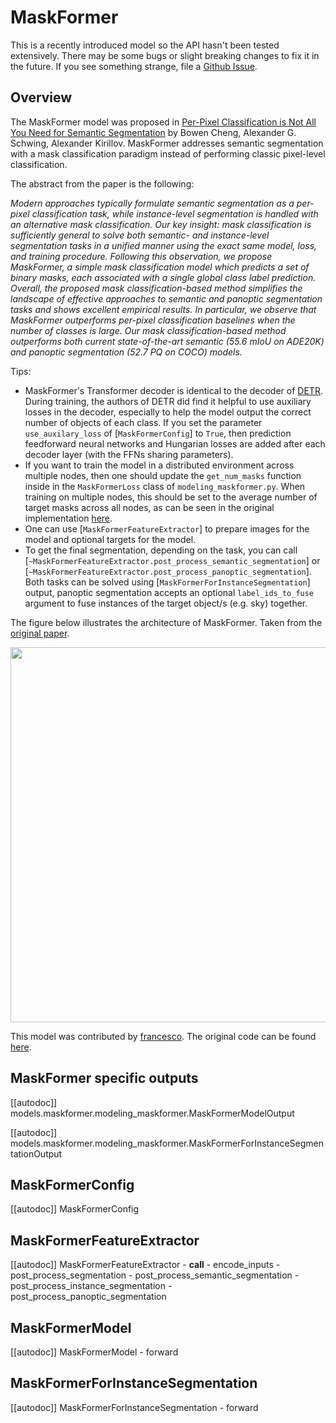 <!--Copyright 2022 The HuggingFace Team. All rights reserved.

Licensed under the Apache License, Version 2.0 (the "License"); you may not use this file except in compliance with
the License. You may obtain a copy of the License at

http://www.apache.org/licenses/LICENSE-2.0

Unless required by applicable law or agreed to in writing, software distributed under the License is distributed on
an "AS IS" BASIS, WITHOUT WARRANTIES OR CONDITIONS OF ANY KIND, either express or implied. See the License for the
specific language governing permissions and limitations under the License.
-->

# MaskFormer

<Tip>

This is a recently introduced model so the API hasn't been tested extensively. There may be some bugs or slight
breaking changes to fix it in the future. If you see something strange, file a [Github Issue](https://github.com/huggingface/transformers/issues/new?assignees=&labels=&template=bug-report.md&title).

</Tip>

## Overview

The MaskFormer model was proposed in [Per-Pixel Classification is Not All You Need for Semantic Segmentation](https://arxiv.org/abs/2107.06278) by Bowen Cheng, Alexander G. Schwing, Alexander Kirillov. MaskFormer addresses semantic segmentation with a mask classification paradigm instead of performing classic pixel-level classification.

The abstract from the paper is the following:

*Modern approaches typically formulate semantic segmentation as a per-pixel classification task, while instance-level segmentation is handled with an alternative mask classification. Our key insight: mask classification is sufficiently general to solve both semantic- and instance-level segmentation tasks in a unified manner using the exact same model, loss, and training procedure. Following this observation, we propose MaskFormer, a simple mask classification model which predicts a set of binary masks, each associated with a single global class label prediction. Overall, the proposed mask classification-based method simplifies the landscape of effective approaches to semantic and panoptic segmentation tasks and shows excellent empirical results. In particular, we observe that MaskFormer outperforms per-pixel classification baselines when the number of classes is large. Our mask classification-based method outperforms both current state-of-the-art semantic (55.6 mIoU on ADE20K) and panoptic segmentation (52.7 PQ on COCO) models.*

Tips:
-  MaskFormer's Transformer decoder is identical to the decoder of [DETR](detr). During training, the authors of DETR did find it helpful to use auxiliary losses in the decoder, especially to help the model output the correct number of objects of each class. If you set the parameter `use_auxilary_loss` of [`MaskFormerConfig`] to `True`, then prediction feedforward neural networks and Hungarian losses are added after each decoder layer (with the FFNs sharing parameters).
- If you want to train the model in a distributed environment across multiple nodes, then one should update the
  `get_num_masks` function inside in the `MaskFormerLoss` class of `modeling_maskformer.py`. When training on multiple nodes, this should be
  set to the average number of target masks across all nodes, as can be seen in the original implementation [here](https://github.com/facebookresearch/MaskFormer/blob/da3e60d85fdeedcb31476b5edd7d328826ce56cc/mask_former/modeling/criterion.py#L169).
- One can use [`MaskFormerFeatureExtractor`] to prepare images for the model and optional targets for the model.
- To get the final segmentation, depending on the task, you can call [`~MaskFormerFeatureExtractor.post_process_semantic_segmentation`] or [`~MaskFormerFeatureExtractor.post_process_panoptic_segmentation`]. Both tasks can be solved using [`MaskFormerForInstanceSegmentation`] output, panoptic segmentation accepts an optional `label_ids_to_fuse` argument to fuse instances of the target object/s (e.g. sky) together.

The figure below illustrates the architecture of MaskFormer. Taken from the [original paper](https://arxiv.org/abs/2107.06278).

<img width="600" src="https://huggingface.co/datasets/huggingface/documentation-images/resolve/main/maskformer_architecture.png"/>

This model was contributed by [francesco](https://huggingface.co/francesco). The original code can be found [here](https://github.com/facebookresearch/MaskFormer).

## MaskFormer specific outputs

[[autodoc]] models.maskformer.modeling_maskformer.MaskFormerModelOutput

[[autodoc]] models.maskformer.modeling_maskformer.MaskFormerForInstanceSegmentationOutput

## MaskFormerConfig

[[autodoc]] MaskFormerConfig

## MaskFormerFeatureExtractor

[[autodoc]] MaskFormerFeatureExtractor
    - __call__
    - encode_inputs
    - post_process_segmentation
    - post_process_semantic_segmentation
    - post_process_instance_segmentation
    - post_process_panoptic_segmentation

## MaskFormerModel

[[autodoc]] MaskFormerModel
    - forward

## MaskFormerForInstanceSegmentation

[[autodoc]] MaskFormerForInstanceSegmentation
    - forward
